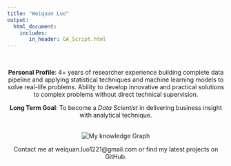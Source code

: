 ```yaml
---
title: "Weiquan Luo"
output: 
  html_document:
    includes:
       in_header: GA_Script.html
---
```




<style type="text/css">

h1.title {
  font-size: 38px;
  color: DarkRed;
  text-align: center;
}

</style>


<br />


<center>

**Personal Profile**: 4+ years of researcher experience building complete data pipeline and applying statistical techniques and machine learning models to solve real-life problems. Ability to develop innovative and practical solutions to complex problems without direct technical supervision. 

**Long Term Goal**: To become a *Data Scientist* in delivering business insight with analytical technique. 

<br />
![My knowledge Graph](img/My knowledge Graph.png)
<br />

Contact me at weiquan.luo1221@gmail.com or find my latest projects on GitHub.
</center>


